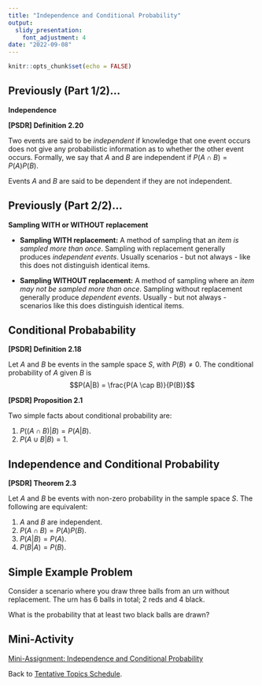 ```yaml
---
title: "Independence and Conditional Probability"
output:
  slidy_presentation:
    font_adjustment: 4
date: "2022-09-08"
---
```


```r
knitr::opts_chunk$set(echo = FALSE)
```

## Previously (Part 1/2)...

**Independence**

**[PSDR] Definition 2.20**

Two events are said to be *independent* if knowledge that one event occurs does not give any probabilistic information as to whether the other event occurs. Formally, we say that $A$ and $B$ are independent if $P(A \cap B) = P(A)P(B)$.

Events $A$ and $B$ are said to be dependent if they are not independent.

## Previously (Part 2/2)...

**Sampling WITH or WITHOUT replacement**

* **Sampling WITH replacement:** A method of sampling that an *item is sampled more than once*. Sampling with replacement generally produces *independent events*. Usually scenarios - but not always - like this does not distinguish identical items. 

* **Sampling WITHOUT replacement:** A method of sampling where an *item may not be sampled more than once*. Sampling without replacement generally produce *dependent events*. Usually - but not always - scenarios like this does distinguish identical items.

## Conditional Probabability

**[PSDR] Definition 2.18**

Let $A$ and $B$ be events in the sample space $S$, with $P(B) \ne 0$. The conditional probability of $A$ given $B$ is 
$$P(A|B) = \frac{P(A \cap B)}{P(B)}$$

**[PSDR] Proposition 2.1**

Two simple facts about conditional probability are:

  1. $P((A \cap B) | B) = P(A|B)$.
  2. $P(A \cup B | B ) = 1$.
  
## Independence and Conditional Probability  
  
**[PSDR] Theorem 2.3**

Let $A$ and $B$ be events with non-zero probability in the sample space $S$. The following are equivalent:

  1. $A$ and $B$ are independent.
  2. $P(A \cap B) = P(A)P(B)$.
  3. $P(A|B) = P(A)$.
  4. $P(B|A) = P(B)$.

## Simple Example Problem

Consider a scenario where you draw three balls from an urn without replacement. The urn has 6 balls in total; 2 reds and 4 black.

What is the probability that at least two black balls are drawn?

## Mini-Activity

[Mini-Assignment: Independence and Conditional Probability](ma-mth461a-20220908.pdf){target="_blank"}

Back to [Tentative Topics Schedule](../../topics.html).
